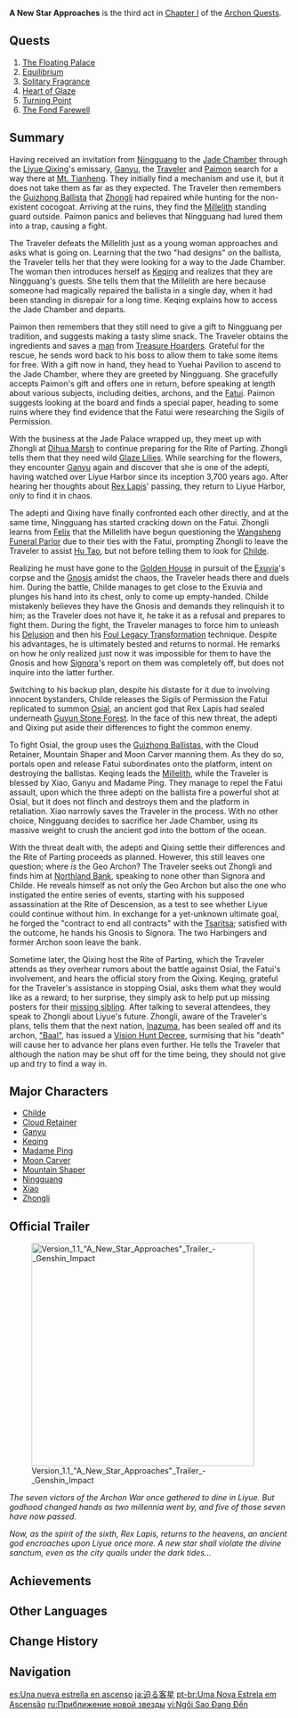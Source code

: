 {{About|the third act of [[Chapter I]] of the [[Archon Quest]]s|the soundtrack|A New Star Approaches (Soundtrack)}}
{{Act Infobox
|image          = Story Card Chapter I Act III.png
|type           = Archon
|chapter        = Chapter I
|actNum         = III
|region         = Liyue
|prev           = Farewell, Archaic Lord
|next           = We Will Be Reunited
|next2          = The Crane Returns on the Wind
|ARReq          = 28
|rep           = Liyue
|repAmt        = 100
|repOrder      = 199
}}
'''A New Star Approaches''' is the third act in [[Chapter I]] of the [[Archon Quests]].

==Quests==
#[[The Floating Palace]]
#[[Equilibrium]]
#[[Solitary Fragrance]]
#[[Heart of Glaze]]
#[[Turning Point]]
#[[The Fond Farewell]]

==Summary==
Having received an invitation from [[Ningguang]] to the [[Jade Chamber]] through the [[Liyue Qixing]]'s emissary, [[Ganyu]], the [[Traveler]] and [[Paimon]] search for a way there at [[Mt. Tianheng]]. They initially find a mechanism and use it, but it does not take them as far as they expected. The Traveler then remembers the [[Guizhong Ballista]] that [[Zhongli]] had repaired while hunting for the non-existent cocogoat. Arriving at the ruins, they find the [[Millelith]] standing guard outside. Paimon panics and believes that Ningguang had lured them into a trap, causing a fight.

The Traveler defeats the Millelith just as a young woman approaches and asks what is going on. Learning that the two "had designs" on the ballista, the Traveler tells her that they were looking for a way to the Jade Chamber. The woman then introduces herself as [[Keqing]] and realizes that they are Ningguang's guests. She tells them that the Millelith are here because someone had magically repaired the ballista in a single day, when it had been standing in disrepair for a long time. Keqing explains how to access the Jade Chamber and departs.

Paimon then remembers that they still need to give a gift to Ningguang per tradition, and suggests making a tasty slime snack. The Traveler obtains the ingredients and saves a [[Meng Dan|man]] from [[Treasure Hoarders]]. Grateful for the rescue, he sends word back to his boss to allow them to take some items for free. With a gift now in hand, they head to Yuehai Pavilion to ascend to the Jade Chamber, where they are greeted by Ningguang. She gracefully accepts Paimon's gift and offers one in return, before speaking at length about various subjects, including deities, archons, and the [[Fatui]]. Paimon suggests looking at the board and finds a special paper, heading to some ruins where they find evidence that the Fatui were researching the Sigils of Permission.

With the business at the Jade Palace wrapped up, they meet up with Zhongli at [[Dihua Marsh]] to continue preparing for the Rite of Parting. Zhongli tells them that they need wild [[Glaze Lily|Glaze Lilies]]. While searching for the flowers, they encounter [[Ganyu]] again and discover that she is one of the adepti, having watched over Liyue Harbor since its inception 3,700 years ago. After hearing her thoughts about [[Morax|Rex Lapis]]' passing, they return to Liyue Harbor, only to find it in chaos.

The adepti and Qixing have finally confronted each other directly, and at the same time, Ningguang has started cracking down on the Fatui. Zhongli learns from [[Felix]] that the Millelith have begun questioning the [[Wangsheng Funeral Parlor]] due to their ties with the Fatui, prompting Zhongli to leave the Traveler to assist [[Hu Tao]], but not before telling them to look for [[Tartaglia|Childe]].

Realizing he must have gone to the [[Golden House]] in pursuit of the [[Exuvia]]'s corpse and the [[Gnosis]] amidst the chaos, the Traveler heads there and duels him. During the battle, Childe manages to get close to the Exuvia and plunges his hand into its chest, only to come up empty-handed. Childe mistakenly believes they have the Gnosis and demands they relinquish it to him; as the Traveler does not have it, he take it as a refusal and prepares to fight them. During the fight, the Traveler manages to force him to unleash his [[Delusion]] and then his [[Foul Legacy Transformation]] technique. Despite his advantages, he is ultimately bested and returns to normal. He remarks on how he only realized just now it was impossible for them to have the Gnosis and how [[Signora]]'s report on them was completely off, but does not inquire into the latter further.

Switching to his backup plan, despite his distaste for it due to involving innocent bystanders, Childe releases the Sigils of Permission the Fatui replicated to summon [[Osial]], an ancient god that Rex Lapis had sealed underneath [[Guyun Stone Forest]]. In the face of this new threat, the adepti and Qixing put aside their differences to fight the common enemy.

To fight Osial, the group uses the [[Guizhong Ballista]]s, with the Cloud Retainer, Mountain Shaper and Moon Carver manning them. As they do so, portals open and release Fatui subordinates onto the platform, intent on destroying the ballistas. Keqing leads the [[Millelith]], while the Traveler is blessed by Xiao, Ganyu and Madame Ping. They manage to repel the Fatui assault, upon which the three adepti on the ballista fire a powerful shot at Osial, but it does not flinch and destroys them and the platform in retaliation. Xiao narrowly saves the Traveler in the process. With no other choice, Ningguang decides to sacrifice her Jade Chamber, using its massive weight to crush the ancient god into the bottom of the ocean.

With the threat dealt with, the adepti and Qixing settle their differences and the Rite of Parting proceeds as planned. However, this still leaves one question; where ''is'' the Geo Archon? The Traveler seeks out Zhongli and finds him at [[Northland Bank]], speaking to none other than Signora and Childe. He reveals himself as not only the Geo Archon but also the one who instigated the entire series of events, starting with his supposed assassination at the Rite of Descension, as a test to see whether Liyue could continue without him. In exchange for a yet-unknown ultimate goal, he forged the "contract to end all contracts" with the [[Tsaritsa]]; satisfied with the outcome, he hands his Gnosis to Signora. The two Harbingers and former Archon soon leave the bank.

Sometime later, the Qixing host the Rite of Parting, which the Traveler attends as they overhear rumors about the battle against Osial, the Fatui's involvement, and hears the official story from the Qixing. Keqing, grateful for the Traveler's assistance in stopping Osial, asks them what they would like as a reward; to her surprise, they simply ask to help put up missing posters for their [[Traveler's Sibling|missing sibling]]. After talking to several attendees, they speak to Zhongli about Liyue's future. Zhongli, aware of the Traveler's plans, tells them that the next nation, [[Inazuma]], has been sealed off and its archon, [[Ei|"Baal"]], has issued a [[Vision Hunt Decree]], surmising that his "death" will cause her to advance her plans even further. He tells the Traveler that although the nation may be shut off for the time being, they should not give up and try to find a way in.

==Major Characters==
* [[Tartaglia|Childe]]
* [[Cloud Retainer]]
* [[Ganyu]]
* [[Keqing]]
* [[Madame Ping]]
* [[Moon Carver]]
* [[Mountain Shaper]]
* [[Ningguang]]
* [[Xiao]]
* [[Zhongli]]

==Official Trailer==
[[File:Version 1.1 "A New Star Approaches" Trailer - Genshin Impact|400px]]

''The seven victors of the Archon War once gathered to dine in Liyue. But godhood changed hands as two millennia went by, and five of those seven have now passed.''

''Now, as the spirit of the sixth, Rex Lapis, returns to the heavens, an ancient god encroaches upon Liyue once more. A new star shall violate the divine sanctum, even as the city quails under the dark tides...''

==Achievements==
{{Achievement Topic Table|quest=A New Star Approaches}}

==Other Languages==
{{Other Languages
|en      = A New Star Approaches
|zhs     = 迫近的客星
|zhs_rm  = Pòjìn de Kèxīng
|zht     = 迫近的客星
|zht_rm  = Pòjìn de Kèxīng
|zh_tl   = A {{w|Guest star (astronomy)|Guest Star}} Approaches
|ja      = 迫る客星
|ja_rm   = Semaru Kakusei
|ja_tl   = A {{w|Guest star (astronomy)|Guest Star}} Approaches
|ko      = 다가오는 객성
|ko_tl   = Approaching Guest Star
|es      = Una nueva estrella en ascenso
|es_tl   = A New Star in Ascension
|fr      = Une étoile en approche
|fr_tl   = An Approaching Star
|ru      = Приближение новой звезды
|ru_tl   = The Approach of a New Star
|th      = ดาราใหม่ฉายแสง
|th_rm   = Dara Mai Chai Saeng
|th_tl   = A New Star Reveals its Light
|vi      = Ngôi Sao Đang Đến
|vi_tl   = A Star is Approaching
|de      = Ein aufsteigender Stern
|de_tl   = An Ascending Star
|id      = Bintang Baru yang Mendekat
|id_tl   = A New Approaching Star
|pt      = Uma Nova Estrela em Ascensão
|pt_tl   = A New Star in Ascension
|tr      = Yeni Bir Yıldız Yaklaşıyor
|tr_tl   = A New Star Approaches
|it      = Una nuova stella in arrivo
|it_tl   = A New Star on the Way
}}

==Change History==
{{Change History|1.1}}

==Navigation==
{{Archon Quest Navbox|Chapter I}}

[[es:Una nueva estrella en ascenso]]
[[ja:迫る客星]]
[[pt-br:Uma Nova Estrela em Ascensão]]
[[ru:Приближение новой звезды]]
[[vi:Ngôi Sao Đang Đến]]
